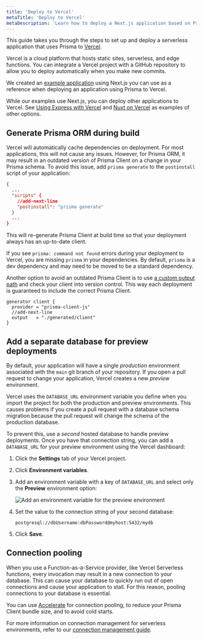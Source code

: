 ```yaml
---
title: 'Deploy to Vercel'
metaTitle: 'Deploy to Vercel'
metaDescription: 'Learn how to deploy a Next.js application based on Prisma Client to Vercel.'
---
```


<TopBlock>

This guide takes you through the steps to set up and deploy a serverless application that uses Prisma to [Vercel](https://vercel.com/).

Vercel is a cloud platform that hosts static sites, serverless, and edge functions. You can integrate a Vercel project with a GitHub repository to allow you to deploy automatically when you make new commits.

We created an [example application](https://github.com/prisma/deployment-example-vercel) using Next.js you can use as a reference when deploying an application using Prisma to Vercel.

While our examples use Next.js, you can deploy other applications to Vercel. See [Using Express with Vercel](https://vercel.com/guides/using-express-with-vercel) and [Nuxt on Vercel](https://vercel.com/docs/frameworks/nuxt) as examples of other options.

</TopBlock>

## Generate Prisma ORM during build

Vercel will automatically cache dependencies on deployment. For most applications, this will not cause any issues. However, for Prisma ORM, it may result in an outdated version of Prisma Client on a change in your Prisma schema. To avoid this issue, add `prisma generate` to the `postinstall` script of your application:

```json file=package.json highlight=4;add showLineNumbers
{
  ...
  "scripts" {
    //add-next-line
    "postinstall": "prisma generate"
  }
  ...
}
```

This will re-generate Prisma Client at build time so that your deployment always has an up-to-date client.

<Admonition>

If you see `prisma: command not found` errors during your deployment to Vercel, you are missing `prisma` in your dependencies. By default, `prisma` is a dev dependency and may need to be moved to be a standard dependency.

</Admonition>

Another option to avoid an outdated Prisma Client is to use [a custom output path](/orm/prisma-client/setup-and-configuration/generating-prisma-client#using-a-custom-output-path) and check your client into version control. This way each deployment is guaranteed to include the correct Prisma Client.

```prisma file=schema.prisma highlight=3;add showLineNumbers
generator client {
  provider = "prisma-client-js"
  //add-next-line
  output   = "./generated/client"
}
```

## Add a separate database for preview deployments

By default, your application will have a single _production_ environment associated with the `main` git branch of your repository. If you open a pull request to change your application, Vercel creates a new _preview_ environment.

Vercel uses the `DATABASE_URL` environment variable you define when you import the project for both the production and preview environments. This causes problems if you create a pull request with a database schema migration because the pull request will change the schema of the production database.

To prevent this, use a _second_ hosted database to handle preview deployments. Once you have that connection string, you can add a `DATABASE_URL` for your preview environment using the Vercel dashboard:

1. Click the **Settings** tab of your Vercel project.

2. Click **Environment variables**.

3. Add an environment variable with a key of `DATABASE_URL` and select only the **Preview** environment option:

   ![Add an environment variable for the preview environment](./images/300-60-deploy-to-vercel-preview-environment-variable.png)

4. Set the value to the connection string of your second database:

   ```code
   postgresql://dbUsername:dbPassword@myhost:5432/mydb
   ```

5. Click **Save**.

## Connection pooling

When you use a Function-as-a-Service provider, like Vercel Serverless functions, every invocation may result in a new connection to your database. This can cause your database to quickly run out of open connections and cause your application to stall. For this reason, pooling connections to your database is essential.

You can use [Accelerate](/accelerate) for connection pooling, to reduce your Prisma Client bundle size, and to avoid cold starts.

For more information on connection management for serverless environments, refer to our [connection management guide](/orm/prisma-client/setup-and-configuration/databases-connections#serverless-environments-faas).
